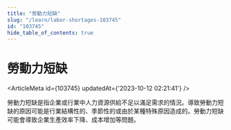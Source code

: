 ```yaml
---
title: "勞動力短缺"
slug: "/learn/labor-shortages-103745"
id: "103745"
hide_table_of_contents: true
---
```



# 勞動力短缺

<ArticleMeta id={103745} updatedAt={'2023-10-12 02:21:41'} />
<div className='border-solid border-b border-t-0 my-4 border-[var(--ifm-color-gray-300)]' />

勞動力短缺是指企業或行業中人力資源供給不足以滿足需求的情況。導致勞動力短缺的原因可能是行業結構性的、季節性的或由於某種特殊原因造成的。勞動力短缺可能會導致企業生產效率下降、成本增加等問題。
